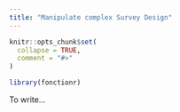 ```yaml
---
title: "Manipulate complex Survey Design"
---
```


```r
knitr::opts_chunk$set(
  collapse = TRUE,
  comment = "#>"
)
```

```r
library(fonctionr)
```

To write...
